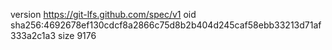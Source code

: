 version https://git-lfs.github.com/spec/v1
oid sha256:4692678ef130cdcf8a2866c75d8b2b404d245caf58ebb33213d71af333a2c1a3
size 9176
